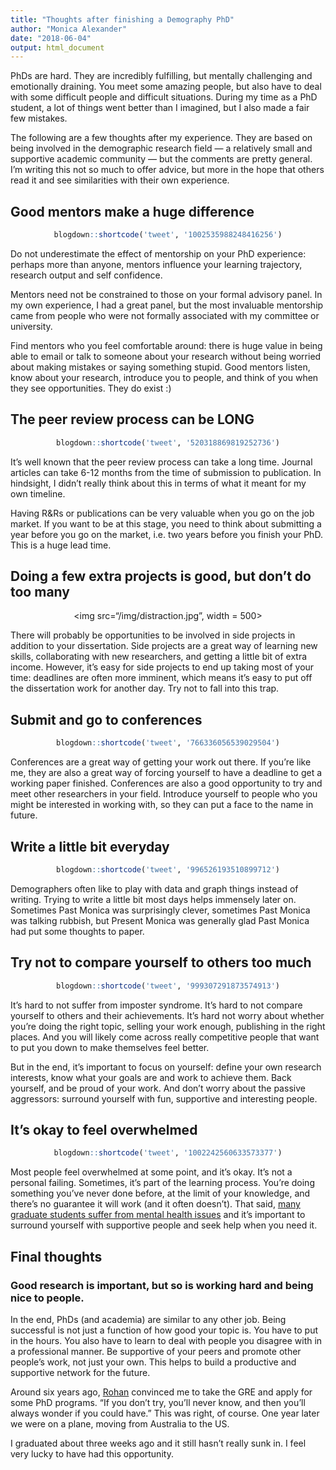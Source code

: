 ```yaml
---
title: "Thoughts after finishing a Demography PhD"
author: "Monica Alexander"
date: "2018-06-04"
output: html_document
---
```


PhDs are hard. They are incredibly fulfilling, but mentally challenging and emotionally draining. You meet some amazing people, but also have to deal with some difficult people and difficult situations. During my time as a PhD student, a lot of things went better than I imagined, but I also made a fair few mistakes. 

The following are a few thoughts after my experience. They are based on being involved in the demographic research field --- a relatively small and supportive academic community --- but the comments are pretty general. I'm writing this not so much to offer advice, but more in the hope that others read it and see similarities with their own experience. 

## __Good mentors make a huge difference__
<center>
```r
blogdown::shortcode('tweet', '1002535988248416256')
```
</center>

Do not underestimate the effect of mentorship on your PhD experience: perhaps more than anyone, mentors influence your learning trajectory, research output and self confidence. 

Mentors need not be constrained to those on your formal advisory panel. In my own experience, I had a great panel, but the most invaluable mentorship came from people who were not formally associated with my committee or university. 

Find mentors who you feel comfortable around: there is huge value in being able to email or talk to someone about your research without being worried about making mistakes or saying something stupid. Good mentors listen, know about your research, introduce you to people, and think of you when they see opportunities. They do exist :)

## __The peer review process can be LONG__

<center>
```r
blogdown::shortcode('tweet', '520318869819252736')
```
</center>

It's well known that the peer review process can take a long time. Journal articles can take 6-12 months from the time of submission to publication. In hindsight, I didn't really think about this in terms of what it meant for my own timeline. 

Having R&Rs or publications can be very valuable when you go on the job market. If you want to be at this stage, you need to think about submitting a year before you go on the market, i.e. two years before you finish your PhD. This is a huge lead time.

## __Doing a few extra projects is good, but don't do too many__
<center>
<img src="/img/distraction.jpg", width = 500>
</center>

There will probably be opportunities to be involved in side projects in addition to your dissertation. Side projects are a great way of learning new skills, collaborating with new researchers, and getting a little bit of extra income. However, it's easy for side projects to end up taking most of your time: deadlines are often more imminent, which means it's easy to put off the dissertation work for another day. Try not to fall into this trap. 

## __Submit and go to conferences__
<center>
```r
blogdown::shortcode('tweet', '766336056539029504')
```
</center>

Conferences are a great way of getting your work out there. If you're like me, they are also a great way of forcing yourself to have a deadline to get a working paper finished. Conferences are also a good opportunity to try and meet other researchers in your field. Introduce yourself to people who you might be interested in working with, so they can put a face to the name in future.

## __Write a little bit everyday__

<center>
```r
blogdown::shortcode('tweet', '996526193510899712')
```
</center>



Demographers often like to play with data and graph things instead of writing. Trying to write a little bit most days helps immensely later on. Sometimes Past Monica was surprisingly clever, sometimes Past Monica was talking rubbish, but Present Monica was generally glad Past Monica had put some thoughts to paper. 

## __Try not to compare yourself to others too much__
<center>
```r
blogdown::shortcode('tweet', '999307291873574913')
```
</center>

It's hard to not suffer from imposter syndrome. It's hard to not compare yourself to others and their achievements. It's hard not worry about whether you're doing the right topic, selling your work enough, publishing in the right places. And you will likely come across really competitive people that want to put you down to make themselves feel better. 

But in the end, it's important to focus on yourself: define your own research interests, know what your goals are and work to achieve them. Back yourself, and be proud of your work. And don't worry about the passive aggressors: surround yourself with fun, supportive and interesting people.


## __It's okay to feel overwhelmed__
<center>
```r
blogdown::shortcode('tweet', '1002242560633573377')
```
</center>

Most people feel overwhelmed at some point, and it's okay. It's not a personal failing. Sometimes, it's part of the learning process. You're doing something you've never done before, at the limit of your knowledge, and there's no guarantee it will work (and it often doesn't). That said, [many graduate students suffer from mental health issues](https://www.nature.com/articles/nbt.4089) and it's important to surround yourself with supportive people and seek help when you need it. 

## __Final thoughts __

### Good research is important, but so is working hard and being nice to people.


In the end, PhDs (and academia) are similar to any other job. Being successful is not just a function of how good your topic is. You have to put in the hours. You also have to learn to deal with people you disagree with in a professional manner. Be supportive of your peers and promote other people's work, not just your own. This helps to build a productive and supportive network for the future. 

Around six years ago, [Rohan](https://www.rohanalexander.com/) convinced me to take the GRE and apply for some PhD programs. "If you don't try, you'll never know, and then you'll always wonder if you could have." This was right, of course. One year later we were on a plane, moving from Australia to the US.

I graduated about three weeks ago and it still hasn't really sunk in. I feel very lucky to have had this opportunity. 